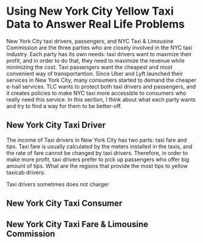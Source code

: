 # Using New York City Yellow Taxi Data to Answer Real Life Problems {#chapter2}

New York City taxi drivers, passengers, and NYC Taxi & Limousine Commission are the three parties who are closely involved in the NYC taxi industry. Each party has its own needs: taxi drivers want to maxmize their profit, and in order to do that, they need to maximize the revenue while minimizing the cost. Taxi passengers want the cheapest and most convenient way of transportantion. Since Uber and Lyft launched their services in New York City, many consumers started to demand the cheaper e-hail services. TLC wants to protect both taxi drivers and passengers, and it creates policies to make NYC taxi more accessible to consumers who really need this service. In this section, I think about what each party wants and try to find a way for them to be better-off. 

## New York City Taxi Driver
The income of Taxi drivers in New York City has two parts: taxi fare and tips. Taxi fare is usually calculated by the meters installed in the taxis, and the rate of fare cannot be changed by taxi drivers. Therefore, in order to make more profit, taxi drivers prefer to pick up passengers who offer big amount of tips. What are the regions that provide the most tips to yellow taxicab drivers:


Taxi drivers sometimes  does not charger 

## New York City Taxi Consumer


## New York City Taxi Fare & Limousine Commission


